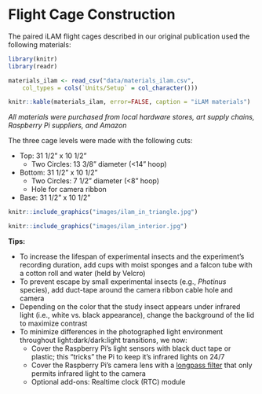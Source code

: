 # Flight Cage Construction

The paired iLAM flight cages described in our original publication used the following materials:

```r
library(knitr)
library(readr)

materials_ilam <- read_csv("data/materials_ilam.csv", 
    col_types = cols(`Units/Setup` = col_character()))

knitr::kable(materials_ilam, error=FALSE, caption = "iLAM materials")

```

*All materials were purchased from local hardware stores, art supply chains, Raspberry Pi suppliers, and Amazon*

The three cage levels were made with the following cuts:

-   Top: 31 1/2" x 10 1/2"
    -   Two Circles: 13 3/8" diameter (\<14" hoop)
-   Bottom: 31 1/2" x 10 1/2"
    -   Two Circles: 7 1/2" diameter (\<8" hoop)
    -   Hole for camera ribbon
-   Base: 31 1/2" x 10 1/2"

```r
knitr::include_graphics("images/ilam_in_triangle.jpg")
```

```r
knitr::include_graphics("images/ilam_interior.jpg")
```

**Tips:**

-   To increase the lifespan of experimental insects and the experiment's recording duration, add cups with moist sponges and a falcon tube with a cotton roll and water (held by Velcro)
-   To prevent escape by small experimental insects (e.g., *Photinus* species), add duct-tape around the camera ribbon cable hole and camera
-   Depending on the color that the study insect appears under infrared light (i.e., white vs. black appearance), change the background of the lid to maximize contrast
-   To minimize differences in the photographed light environment throughout light:dark/dark:light transitions, we now:
    -   Cover the Raspberry Pi's light sensors with black duct tape or plastic; this "tricks" the Pi to keep it's infrared lights on 24/7
    -   Cover the Raspberry Pi's camera lens with a [longpass filter](https://www.edmundoptics.com/p/780nm-127mm-dia-colored-glass-replacement-longpass-filter/43186/) that only permits infrared light to the camera
    -   Optional add-ons: Realtime clock (RTC) module

